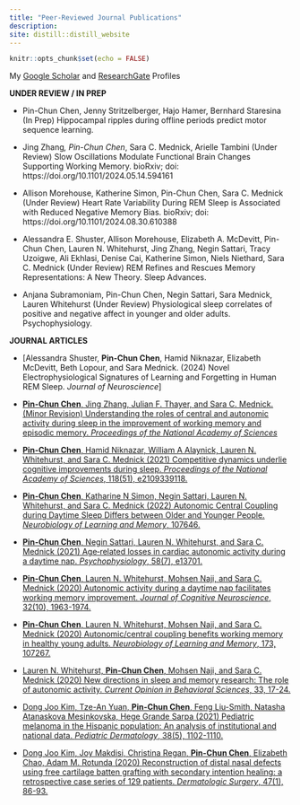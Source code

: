```yaml
---
title: "Peer-Reviewed Journal Publications"
description:
site: distill::distill_website
---
```


```r
knitr::opts_chunk$set(echo = FALSE)
```
My [Google Scholar](https://scholar.google.com/citations?user=zhIGL70AAAAJ&hl=en) and [ResearchGate](https://www.researchgate.net/profile/Pin-Chun-Chen-6) Profiles

**UNDER REVIEW / IN PREP**

- Pin-Chun Chen, Jenny Stritzelberger, Hajo Hamer, Bernhard Staresina (In Prep) Hippocampal ripples during offline periods predict motor sequence learning.

- Jing Zhang*, Pin-Chun Chen*, Sara C. Mednick, Arielle Tambini (Under Review) Slow Oscillations Modulate Functional Brain Changes Supporting Working Memory. bioRxiv; doi: https://doi.org/10.1101/2024.05.14.594161

- Allison Morehouse, Katherine Simon, Pin-Chun Chen, Sara C. Mednick (Under Review) Heart Rate Variability During REM Sleep is Associated with Reduced Negative Memory Bias. bioRxiv; doi: https://doi.org/10.1101/2024.08.30.610388

- Alessandra E. Shuster, Allison Morehouse, Elizabeth A. McDevitt, Pin-Chun Chen, Lauren N. Whitehurst, Jing Zhang, Negin Sattari, Tracy Uzoigwe, Ali Ekhlasi, Denise Cai, Katherine Simon, Niels Niethard, Sara C. Mednick (Under Review) REM Refines and Rescues Memory Representations: A New Theory. Sleep Advances.

- Anjana Subramoniam, Pin-Chun Chen, Negin Sattari, Sara Mednick, Lauren Whitehurst (Under Review) Physiological sleep correlates of positive and negative affect in younger and older adults. Psychophysiology.

**JOURNAL ARTICLES**

- [Alessandra Shuster, **Pin-Chun Chen**, Hamid Niknazar, Elizabeth McDevitt, Beth Lopour, and Sara Mednick. (2024) Novel Electrophysiological Signatures of Learning and Forgetting in Human REM Sleep. *Journal of Neuroscience*]

- [**Pin-Chun Chen**, Jing Zhang, Julian F. Thayer, and Sara C. Mednick. (Minor Revision) Understanding the roles of central and autonomic activity during sleep in the improvement of working memory and episodic memory. *Proceedings of the National Academy of Sciences*](https://www.pnas.org/doi/full/10.1073/pnas.2123417119)

- [**Pin-Chun Chen**, Hamid Niknazar, William A Alaynick, Lauren N. Whitehurst, and Sara C. Mednick (2021) Competitive dynamics underlie cognitive improvements during sleep. *Proceedings of the National Academy of Sciences*, 118(51), e2109339118.](https://doi.org/10.1073/pnas.2109339118)

- [**Pin-Chun Chen**, Katharine N Simon, Negin Sattari, Lauren N. Whitehurst, and Sara C. Mednick (2022) Autonomic Central Coupling during Daytime Sleep Differs between Older and Younger People. *Neurobiology of Learning and Memory*, 107646.](https://www.sciencedirect.com/science/article/pii/S1074742722000703)

- [**Pin-Chun Chen**, Negin Sattari, Lauren N. Whitehurst, and Sara C. Mednick (2021) Age‐related losses in cardiac autonomic activity during a daytime nap. *Psychophysiology*, 58(7), e13701.](https://onlinelibrary.wiley.com/doi/abs/10.1111/psyp.13701)

- [**Pin-Chun Chen**, Lauren N. Whitehurst, Mohsen Naji, and Sara C. Mednick (2020) Autonomic activity during a daytime nap facilitates working memory improvement. *Journal of Cognitive Neuroscience*, 32(10), 1963-1974.](https://www.mitpressjournals.org/doi/full/10.1162/jocn_a_01588)

- [**Pin-Chun Chen**, Lauren N. Whitehurst, Mohsen Naji, and Sara C. Mednick (2020) Autonomic/central coupling benefits working memory in healthy young adults. *Neurobiology of Learning and Memory*, 173, 107267.](https://www.sciencedirect.com/science/article/abs/pii/S1074742720301118)

- [Lauren N. Whitehurst, **Pin-Chun Chen**, Mohsen Naji, and Sara C. Mednick (2020) New directions in sleep and memory research: The role of autonomic activity. *Current Opinion in Behavioral Sciences*, 33, 17-24.](https://www.sciencedirect.com/science/article/pii/S235215461930110X)

- [Dong Joo Kim, Tze-An Yuan, **Pin-Chun Chen**, Feng Liu-Smith, Natasha Atanaskova Mesinkovska, Hege Grande Sarpa (2021) Pediatric melanoma in the Hispanic population: An analysis of institutional and national data. *Pediatric Dermatology*, 38(5), 1102-1110.](https://onlinelibrary.wiley.com/doi/abs/10.1111/pde.14516)

- [Dong Joo Kim, Joy Makdisi, Christina Regan, **Pin-Chun Chen**, Elizabeth Chao, Adam M. Rotunda (2020) Reconstruction of distal nasal defects using free cartilage batten grafting with secondary intention healing: a retrospective case series of 129 patients. *Dermatologic Surgery*, 47(1), 86-93.](https://journals.lww.com/dermatologicsurgery/fulltext/2021/01000/reconstruction_of_distal_nasal_defects_using_free.24.aspx)
